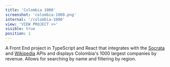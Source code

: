 ```yaml
---
title: 'Colombia 1000'
screenshot: 'colombia-1000.png'
internal: '/colombia-1000'
view: 'VIEW PROJECT >>'
visible: true
position: 1
---
```


A Front End project in TypeScript and React that integrates with the <a href='https://dev.socrata.com/' target='_blank'>Socrata</a> and <a href='https://www.mediawiki.org/wiki/API:Main_page' target='_blank'>Wikipedia</a> APIs
and displays Colombia's 1000 largest companies by revenue. Allows for searching by name and filtering by region.
